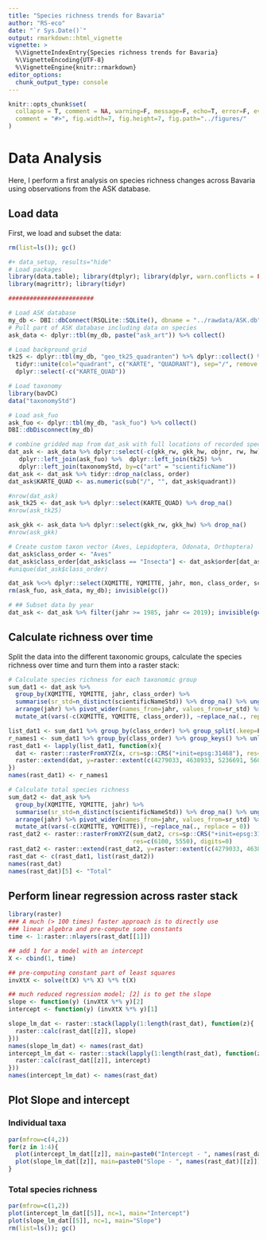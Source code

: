 ```yaml
---
title: "Species richness trends for Bavaria"
author: "RS-eco"
date: "`r Sys.Date()`"
output: rmarkdown::html_vignette
vignette: >
  %\VignetteIndexEntry{Species richness trends for Bavaria}
  %\VignetteEncoding{UTF-8}
  %\VignetteEngine{knitr::rmarkdown}
editor_options: 
  chunk_output_type: console
---
```


```r
knitr::opts_chunk$set(
  collapse = T, comment = NA, warning=F, message=F, echo=T, error=F, eval=F,
  comment = "#>", fig.width=7, fig.height=7, fig.path="../figures/"
)
```

# Data Analysis

Here, I perform a first analysis on species richness changes across Bavaria using observations from the ASK database.

## Load data

First, we load and subset the data:

```r
rm(list=ls()); gc()

#+ data_setup, results="hide"
# Load packages
library(data.table); library(dtplyr); library(dplyr, warn.conflicts = FALSE)
library(magrittr); library(tidyr)

########################

# Load ASK database
my_db <- DBI::dbConnect(RSQLite::SQLite(), dbname = "../rawdata/ASK.db")
# Pull part of ASK database including data on species 
ask_data <- dplyr::tbl(my_db, paste("ask_art")) %>% collect()

# Load background grid
tk25 <- dplyr::tbl(my_db, "geo_tk25_quadranten") %>% dplyr::collect() %>%
  tidyr::unite(col="quadrant", c("KARTE", "QUADRANT"), sep="/", remove = TRUE) %>% 
  dplyr::select(-c("KARTE_QUAD")) 

# Load taxonomy
library(bavDC)
data("taxonomyStd")

# Load ask_fuo
ask_fuo <- dplyr::tbl(my_db, "ask_fuo") %>% collect()
DBI::dbDisconnect(my_db)

# combine gridded map from dat_ask with full locations of recorded species and taxonomy
dat_ask <- ask_data %>% dplyr::select(-c(gkk_rw, gkk_hw, objnr, rw, hw)) %>% 
   dplyr::left_join(ask_fuo) %>%  dplyr::left_join(tk25) %>%
   dplyr::left_join(taxonomyStd, by=c("art" = "scientificName"))
dat_ask <- dat_ask %>% tidyr::drop_na(class, order)
dat_ask$KARTE_QUAD <- as.numeric(sub("/", "", dat_ask$quadrant))

#nrow(dat_ask)
ask_tk25 <- dat_ask %>% dplyr::select(KARTE_QUAD) %>% drop_na()
#nrow(ask_tk25)

ask_gkk <- ask_data %>% dplyr::select(gkk_rw, gkk_hw) %>% drop_na()
#nrow(ask_gkk)

# Create custom taxon vector (Aves, Lepidoptera, Odonata, Orthoptera)
dat_ask$class_order <- "Aves"
dat_ask$class_order[dat_ask$class == "Insecta"] <- dat_ask$order[dat_ask$class == "Insecta"]
#unique(dat_ask$class_order)

dat_ask %<>% dplyr::select(XQMITTE, YQMITTE, jahr, mon, class_order, scientificNameStd, art)
rm(ask_fuo, ask_data, my_db); invisible(gc())

# ## Subset data by year
dat_ask <- dat_ask %>% filter(jahr >= 1985, jahr <= 2019); invisible(gc())
```

## Calculate richness over time

Split the data into the different taxonomic groups, calculate the species richness over time and turn them into a raster stack:

```r
# Calculate species richness for each taxonomic group
sum_dat1 <- dat_ask %>% 
  group_by(XQMITTE, YQMITTE, jahr, class_order) %>% 
  summarise(sr_std=n_distinct(scientificNameStd)) %>% drop_na() %>% ungroup() %>%
  arrange(jahr) %>% pivot_wider(names_from=jahr, values_from=sr_std) %>%
  mutate_at(vars(-c(XQMITTE, YQMITTE, class_order)), ~replace_na(., replace = 0))

list_dat1 <- sum_dat1 %>% group_by(class_order) %>% group_split(.keep=F)
r_names1 <- sum_dat1 %>% group_by(class_order) %>% group_keys() %>% unlist()
rast_dat1 <- lapply(list_dat1, function(x){
  dat <- raster::rasterFromXYZ(x, crs=sp::CRS("+init=epsg:31468"), res=c(6100, 5550), digits=0)
  raster::extend(dat, y=raster::extent(c(4279033, 4638933, 5236691, 5608687)))
})
names(rast_dat1) <- r_names1

# Calculate total species richness
sum_dat2 <- dat_ask %>% 
  group_by(XQMITTE, YQMITTE, jahr) %>% 
  summarise(sr_std=n_distinct(scientificNameStd)) %>% drop_na() %>% ungroup() %>%
  arrange(jahr) %>% pivot_wider(names_from=jahr, values_from=sr_std) %>%
  mutate_at(vars(-c(XQMITTE, YQMITTE)), ~replace_na(., replace = 0))
rast_dat2 <- raster::rasterFromXYZ(sum_dat2, crs=sp::CRS("+init=epsg:31468"), 
                                   res=c(6100, 5550), digits=0)
rast_dat2 <- raster::extend(rast_dat2, y=raster::extent(c(4279033, 4638933, 5236691, 5608687)))
rast_dat <- c(rast_dat1, list(rast_dat2))
names(rast_dat)
names(rast_dat)[5] <- "Total"
```

## Perform linear regression across raster stack

<!-- Weight by sampling effort -->

```r
library(raster)
### A much (> 100 times) faster approach is to directly use 
### linear algebra and pre-compute some constants
time <- 1:raster::nlayers(rast_dat[[1]])

## add 1 for a model with an intercept
X <- cbind(1, time)

## pre-computing constant part of least squares
invXtX <- solve(t(X) %*% X) %*% t(X)

## much reduced regression model; [2] is to get the slope
slope <- function(y) (invXtX %*% y)[2]
intercept <- function(y) (invXtX %*% y)[1]

slope_lm_dat <- raster::stack(lapply(1:length(rast_dat), function(z){
  raster::calc(rast_dat[[z]], slope)
}))
names(slope_lm_dat) <- names(rast_dat)
intercept_lm_dat <- raster::stack(lapply(1:length(rast_dat), function(z){
  raster::calc(rast_dat[[z]], intercept)
}))
names(intercept_lm_dat) <- names(rast_dat)
```

## Plot Slope and intercept

### Individual taxa

```r
par(mfrow=c(4,2))
for(z in 1:4){
  plot(intercept_lm_dat[[z]], main=paste0("Intercept - ", names(rast_dat)[[z]]))
  plot(slope_lm_dat[[z]], main=paste0("Slope - ", names(rast_dat)[[z]]))
}
```

### Total species richness

```r
par(mfrow=c(1,2))
plot(intercept_lm_dat[[5]], nc=1, main="Intercept")
plot(slope_lm_dat[[5]], nc=1, main="Slope")
rm(list=ls()); gc()
```
